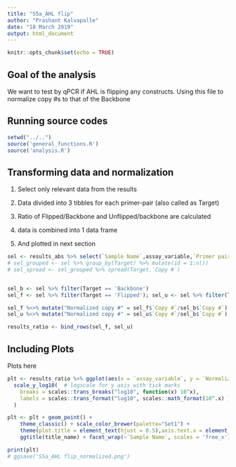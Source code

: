```yaml
---
title: "S5a_AHL flip"
author: "Prashant Kalvapalle"
date: "18 March 2019"
output: html_document
---
```


```r
knitr::opts_chunk$set(echo = TRUE)
```

## Goal of the analysis

We want to test by qPCR if AHL is flipping any constructs. Using this file to normalize copy #s to that of the Backbone

## Running source codes

```r
setwd("../..")
source('general_functions.R')
source('analysis.R')
```


## Transforming data and normalization

1. Select only relevant data from the results
2. Data divided into 3 tibbles for each primer-pair (also called as Target)


3. Ratio of Flipped/Backbone and Unflipped/backbone are calculated

4. data is combined into 1 data frame
5. And plotted in next section

```r
sel <- results_abs %>% select(`Sample Name`,assay_variable,`Primer pair`,Target,`Copy #`)
# sel_grouped <- sel %>% group_by(Target) %>% mutate(id = 1:n())
# sel_spread <- sel_grouped %>% spread(Target,`Copy #`)


sel_b <- sel %>% filter(Target == 'Backbone')
sel_f <- sel %>% filter(Target == 'Flipped'); sel_u <- sel %>% filter(Target == 'Unflipped');

sel_f %<>% mutate("Normalized copy #" = sel_f$`Copy #`/sel_b$`Copy #`); 
sel_u %<>% mutate("Normalized copy #" = sel_u$`Copy #`/sel_b$`Copy #`);

results_ratio <- bind_rows(sel_f, sel_u)  
```

## Including Plots

Plots here

```r
  
plt <- results_ratio %>% ggplot(aes(x = `assay_variable`, y = `Normalized copy #`, color = Target)) +   # plotting
  scale_y_log10(  # logscale for y axis with tick marks
    breaks = scales::trans_breaks("log10", function(x) 10^x),
    labels = scales::trans_format("log10", scales::math_format(10^.x) )
  )

plt <- plt + geom_point() +
    theme_classic() + scale_color_brewer(palette="Set1") + 
    theme(plot.title = element_text(hjust = 0.5),axis.text.x = element_text(angle = 90, hjust = 1, vjust = .3)) + 
    ggtitle(title_name) + facet_wrap(~`Sample Name`, scales = 'free_x')

print(plt)
# ggsave('S5a_AHL flip_normalized.png')

```